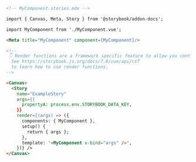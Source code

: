 ```md
<!-- MyComponent.stories.mdx -->

import { Canvas, Meta, Story } from '@storybook/addon-docs';

import MyComponent from './MyComponent.vue';

<Meta title="MyComponent" component={MyComponent}/>

<!--
 👇 Render functions are a framework specific feature to allow you control on how the component renders.
  See https://storybook.js.org/docs/7.0/vue/api/csf
  to learn how to use render functions.
-->

<Canvas>
  <Story
    name="ExampleStory"
    args={{
      propertyA: process.env.STORYBOOK_DATA_KEY,
    }}
    render={(args) => ({
      components: { MyComponent },
      setup() {
        return { args };
      },
      template: '<MyComponent v-bind="args" />',
    })} />
</Canvas>
```